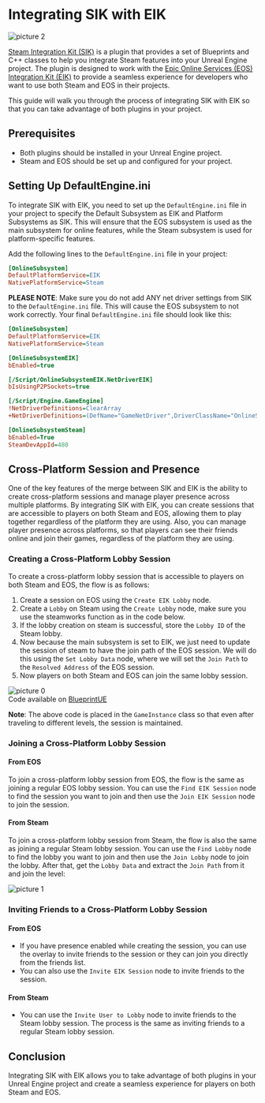 # Integrating SIK with EIK

![picture 2](../../images/6f3d2ad67199b30042afea1c0dc53375551cf3cbb8c2f620c176679762b7a5e3.png)  

[Steam Integration Kit (SIK)](https://www.unrealengine.com/marketplace/en-US/product/steam-integration-kit) is a plugin that provides a set of Blueprints and C++ classes to help you integrate Steam features into your Unreal Engine project. The plugin is designed to work with the [Epic Online Services (EOS) Integration Kit (EIK)](https://www.unrealengine.com/marketplace/en-US/product/eos-integration-kit) to provide a seamless experience for developers who want to use both Steam and EOS in their projects.

This guide will walk you through the process of integrating SIK with EIK so that you can take advantage of both plugins in your project.

## Prerequisites

- Both plugins should be installed in your Unreal Engine project.
- Steam and EOS should be set up and configured for your project.

## Setting Up **DefaultEngine.ini**

To integrate SIK with EIK, you need to set up the `DefaultEngine.ini` file in your project to specify the Default Subsystem as EIK and Platform Subsystems as SIK. This will ensure that the EOS subsystem is used as the main subsystem for online features, while the Steam subsystem is used for platform-specific features.

Add the following lines to the `DefaultEngine.ini` file in your project:

```ini
[OnlineSubsystem]
DefaultPlatformService=EIK
NativePlatformService=Steam
```

**PLEASE NOTE**: Make sure you do not add ANY net driver settings from SIK to the `DefaultEngine.ini` file. This will cause the EOS subsystem to not work correctly. Your final `DefaultEngine.ini` file should look like this:

```ini
[OnlineSubsystem]
DefaultPlatformService=EIK
NativePlatformService=Steam

[OnlineSubsystemEIK]
bEnabled=true

[/Script/OnlineSubsystemEIK.NetDriverEIK]
bIsUsingP2PSockets=true

[/Script/Engine.GameEngine]
!NetDriverDefinitions=ClearArray
+NetDriverDefinitions=(DefName="GameNetDriver",DriverClassName="OnlineSubsystemEIK.NetDriverEIK",DriverClassNameFallback="OnlineSubsystemUtils.IpNetDriver")

[OnlineSubsystemSteam]
bEnabled=True
SteamDevAppId=480
```


## Cross-Platform Session and Presence

One of the key features of the merge between SIK and EIK is the ability to create cross-platform sessions and manage player presence across multiple platforms. By integrating SIK with EIK, you can create sessions that are accessible to players on both Steam and EOS, allowing them to play together regardless of the platform they are using. Also, you can manage player presence across platforms, so that players can see their friends online and join their games, regardless of the platform they are using.

### Creating a Cross-Platform Lobby Session

To create a cross-platform lobby session that is accessible to players on both Steam and EOS, the flow is as follows:

1. Create a session on EOS using the `Create EIK Lobby` node.
2. Create a `Lobby` on Steam using the `Create Lobby` node, make sure you use the steamworks function as in the code below.
3. If the lobby creation on steam is successful, store the `Lobby ID` of the Steam lobby.
4. Now because the main subsystem is set to EIK, we just need to update the session of steam to have the join path of the EOS session. We will do this using the `Set Lobby Data` node, where we will set the `Join Path` to the `Resolved Address` of the EOS session.
5. Now players on both Steam and EOS can join the same lobby session.

![picture 0](../../images/dbfb1268f730213160bf539ea82fad2a32a5f99d0d3b6ba326bcbfbd401d2496.png)  
Code available on [BlueprintUE](https://blueprintue.com/blueprint/uq2y1l99/)

**Note**: The above code is placed in the `GameInstance` class so that even after traveling to different levels, the session is maintained.

### Joining a Cross-Platform Lobby Session

#### From EOS

To join a cross-platform lobby session from EOS, the flow is the same as joining a regular EOS lobby session. You can use the `Find EIK Session` node to find the session you want to join and then use the `Join EIK Session` node to join the session.

#### From Steam

To join a cross-platform lobby session from Steam, the flow is also the same as joining a regular Steam lobby session. You can use the `Find Lobby` node to find the lobby you want to join and then use the `Join Lobby` node to join the lobby. After that, get the `Lobby Data` and extract the `Join Path` from it and join the level:

![picture 1](../../images/3a2e60545c941b92a65770dbebe3cd1d480815d2bd10cdb6bbc2f63c71809686.png)  

### Inviting Friends to a Cross-Platform Lobby Session

#### From EOS

- If you have presence enabled while creating the session, you can use the overlay to invite friends to the session or they can join you directly from the friends list.
- You can also use the `Invite EIK Session` node to invite friends to the session.

#### From Steam

- You can use the `Invite User to Lobby` node to invite friends to the Steam lobby session. The process is the same as inviting friends to a regular Steam lobby session.

## Conclusion

Integrating SIK with EIK allows you to take advantage of both plugins in your Unreal Engine project and create a seamless experience for players on both Steam and EOS. 